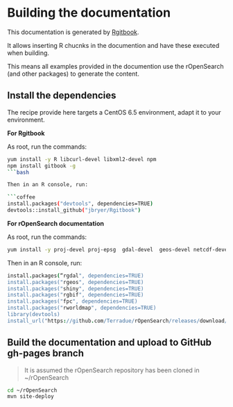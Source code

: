 # Building the documentation

This documentation is generated by [Rgitbook](http://jason.bryer.org/Rgitbook/).

It allows inserting R chucnks in the documention and have these executed when building. 

This means all examples provided in the documention use the rOpenSearch (and other packages) to generate the content.

## Install the dependencies

The recipe provide here targets a CentOS 6.5 environment, adapt it to your environment.

**For Rgitbook** 

As root, run the commands: 

```bash
yum install -y R libcurl-devel libxml2-devel npm
npm install gitbook -g
```bash

Then in an R console, run:

```coffee
install.packages("devtools", dependencies=TRUE)
devtools::install_github("jbryer/Rgitbook")
```

**For rOpenSearch documentation**

As root, run the commands: 

```bash
yum install -y proj-devel proj-epsg  gdal-devel  geos-devel netcdf-devel
```

Then in an R console, run:

```coffee
install.packages(“rgdal", dependencies=TRUE)
install.packages("rgeos", dependencies=TRUE)
install.packages("shiny", dependencies=TRUE)
install.packages("rgbif", dependencies=TRUE)
install.packages("fpc", dependencies=TRUE)
install.packages("rworldmap", dependencies=TRUE)
library(devtools)
install_url("https://github.com/Terradue/rOpenSearch/releases/download/v0.1-SNAPSHOT/rOpenSearch_0.1.0.tar.gz")
```

## Build the documentation and upload to GitHub gh-pages branch

> It is assumed the rOpenSearch repository has been cloned in ~/rOpenSearch

```bash
cd ~/rOpenSearch
mvn site-deploy
```
